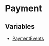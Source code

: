 
# Payment

## Variables

- [PaymentEvents](../Payment/variables/utils.Payment.PaymentEvents/page.mdx)
